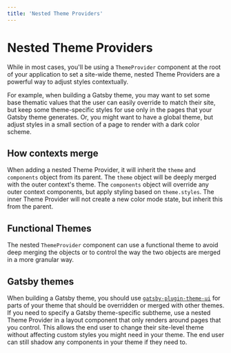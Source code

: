 ```yaml
---
title: 'Nested Theme Providers'
---
```


# Nested Theme Providers

While in most cases, you'll be using a `ThemeProvider` component at the root of your application to set a site-wide theme,
nested Theme Providers are a powerful way to adjust styles contextually.

For example, when building a Gatsby theme, you may want to set some base thematic values
that the user can easily override to match their site,
but keep some theme-specific styles for use only in the pages that your Gatsby theme generates.
Or, you might want to have a global theme, but adjust styles in a small section of a page to render with a dark color scheme.

## How contexts merge

When adding a nested Theme Provider, it will inherit the `theme` and `components` object from its parent.
The `theme` object will be deeply merged with the outer context's theme.
The `components` object will override any outer context components, but apply styling based on `theme.styles`.
The inner Theme Provider will not create a new color mode state, but inherit this from the parent.

## Functional Themes

The nested `ThemeProvider` component can use a functional theme to avoid deep merging the objects or to control the way the two objects are merged in a more granular way.

## Gatsby themes

When building a Gatsby theme, you should use [`gatsby-plugin-theme-ui`](/gatsby-plugin) for parts of your theme that should be overridden or merged with other themes.
If you need to specify a Gatsby theme-specific subtheme, use a nested Theme Provider in a layout component that only renders around pages that you control.
This allows the end user to change their site-level theme without affecting custom styles you might need in your theme.
The end user can still shadow any components in your theme if they need to.

